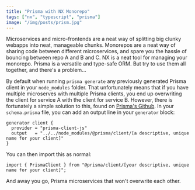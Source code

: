 ```yaml
---
title: "Prisma with NX Monorepo"
tags: ["nx", "typescript", "prisma"]
image: "/img/posts/prism.jpg"
---
```



<Post backgroundImage="prism.jpg" title="Prisma with NX Monorepo" author="Matthew C Wake">

Microservices and micro-frontends are a neat way of splitting big clunky webapps into neat, manageable chunks. Monorepos are a neat way of sharing code between different microservices, and spare you the hassle of bouncing between repo A and B and C. NX is a neat tool for managing your monorepo. Prisma is a versatile and type-safe ORM. But try to use them all together, and there's a problem...

By default when running `prisma generate` any previously generated Prisma client
in your `node_modules` folder. That unfortunately means that if you have
multiple microserves with multiple Prisma clients, you end up overwriting the
client for service A with the client for service B.
However, there is fortunately a simple solution to this, found on [Prisma's Github](https://github.com/prisma/prisma/issues/7470).
In your `schema.prisma` file, you can add an output line in your `generator` block:

```
generator client {
  provider = "prisma-client-js"
  output   = "../../node_modules/@prisma/client/[a descriptive, unique name for your client]"
}
```

You can then import this as normal:

```
import { PrismaClient } from "@prisma/client/[your descriptive, unique name for your client]";
```

And away you go, Prisma microservices that won't overwrite each other.

<PostReference
  title="Photo by Michael Dziedzic"
  href="https://unsplash.com/s/photos/prism?utm_source=unsplash&utm_medium=referral&utm_content=creditCopyText"
/>

</Post>
